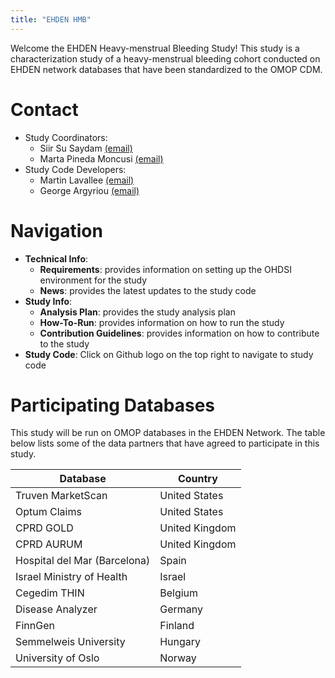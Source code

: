 ```yaml
---
title: "EHDEN HMB"
---
```


Welcome the EHDEN Heavy-menstrual Bleeding Study! This study is a characterization study of a heavy-menstrual bleeding cohort conducted on EHDEN network databases that have been standardized to the OMOP CDM.

# Contact

* Study Coordinators:
    * Siir Su Saydam [(email)](mailto:siirsu.saydam@bayer.com)
    * Marta Pineda Moncusi [(email)](mailto:marta.pinedamoncusi@ndorms.ox.ac.uk)
* Study Code Developers:
    * Martin Lavallee [(email)](mailto:martin.lavallee@odysseusinc.com)
    * George Argyriou [(email)](mailto:george.argyriou@odysseusinc.com)


# Navigation

* **Technical Info**: 
    - **Requirements**: provides information on setting up the OHDSI environment for the study
    - **News**: provides the latest updates to the study code
* **Study Info**:
    - **Analysis Plan**: provides the study analysis plan
    - **How-To-Run**: provides information on how to run the study
    - **Contribution Guidelines**: provides information on how to contribute to the study 
* **Study Code**: Click on Github logo on the top right to navigate to study code 


# Participating Databases

This study will be run on OMOP databases in the EHDEN Network. The table below lists some of the data partners that have agreed to participate in this study.

| Database                            | Country            |
|-------------------------------------|--------------------|
| Truven MarketScan                   | United States      | 
| Optum Claims                        | United States      |
| CPRD GOLD                           | United Kingdom     | 
| CPRD AURUM                          | United Kingdom     | 
| Hospital del Mar (Barcelona)        | Spain              | 
| Israel Ministry of Health           | Israel             |
| Cegedim THIN                        | Belgium            |
| Disease Analyzer                    | Germany            |
| FinnGen                             | Finland            |
| Semmelweis University               | Hungary            |
| University of Oslo                  | Norway             |

